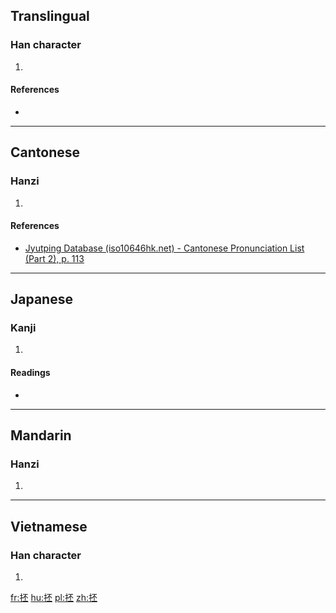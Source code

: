 ==Translingual==

===Han character===
{{Han char|rn=64|rad=手|as=05|sn=8|four=|canj=手一火一 (QMFM)|ids=⿰[[扌]][[丕]]}}

# {{defn|Han|sort=手05}}

====References====
* {{Han ref|kx=0424.010|dkj=11923|dj=0771.140|hdz=31849.050|uh=62B7|ud=25271}}

----

==Cantonese==

===Hanzi===
{{yue-hanzi|jyut=[[pei1]]|y=pei1}}

# {{defn|lang=yue|sort=手05}}

====References====
*[http://www.iso10646hk.net/jp/document/download.jsp Jyutping Database (iso10646hk.net) - Cantonese Pronunciation List (Part 2), p. 113]

----

==Japanese==

===Kanji===
{{ja-kanji|grade=|rs=手05}}

# {{defn|lang=ja|sort=手05}}

====Readings====
* {{ja-readings|on=[[ひ]] (hi), [[び]] (bi)|kun=[[ひらく]] (hiraku)}}

----

==Mandarin==

===Hanzi===
{{cmn-hanzi|pin=[[pī]] ([[pi1]])|wg=p'i<sup>1</sup>}}

# {{defn|lang=cmn|sort=手05}}

----

==Vietnamese==

===Han character===
{{vi-readings|rs=手05| hanviet = phơ}}

# {{defn|lang=vi|sort=手05}}

[[fr:抷]]
[[hu:抷]]
[[pl:抷]]
[[zh:抷]]